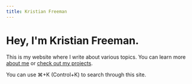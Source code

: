 ```yaml
---
title: Kristian Freeman
---
```


# Hey, I'm Kristian Freeman.

This is my website where I write about various topics. You can learn more [about me](/about) or [check out my projects](/projects).

<MostPopularTags />

You can use ⌘+K (Control+K) to search through this site.
